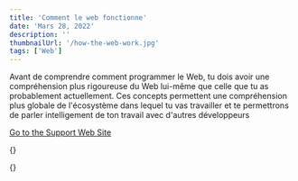 ```yaml
---
title: 'Comment le web fonctionne'
date: 'Mars 28, 2022'
description: ''
thumbnailUrl: '/how-the-web-work.jpg'
tags: ['Web']
---
```


Avant de comprendre comment programmer le Web, tu dois avoir une compréhension plus rigoureuse du Web lui-même que celle que tu as probablement actuellement.
Ces concepts permettent une compréhension plus globale de l'écosystème dans lequel tu vas travailler et te permettrons de parler intelligement de ton travail avec d'autres développeurs

[Go to the Support Web Site](https://support.west-wind.com)

{<PreviewYoutubeLink url='https://www.youtube.com/embed/9YffrCViTVk' />}

{<LinkPreviewer 
  href='https://dev.to' 
  image='https://thepracticaldev.s3.amazonaws.com/i/6hqmcjaxbgbon8ydw93z.png' 
  title='DEV Community' 
  text='Where programmers share ideas and help each other grow—A constructive and inclusive social network.' 
/>}
